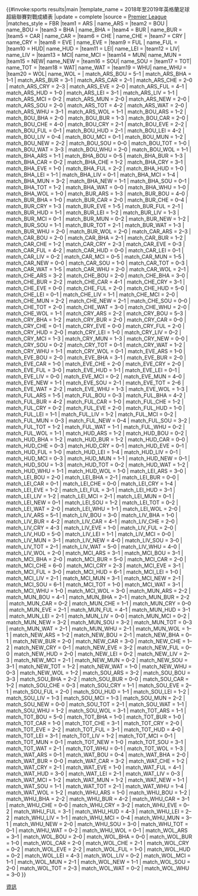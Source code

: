 {{#invoke:sports results|main
|template_name = 2018年至2019年英格蘭足球超級聯賽對戰成績表
|update = complete
|source = [https://www.premierleague.com/results?co=1&se=79&cl=-1 Premier League]
|matches_style = FBR
|team1 = ARS | name_ARS = {{Fc/ENG|ARS}}
|team2 = BOU | name_BOU = {{Fc/ENG|BOU}}
|team3 = BHA | name_BHA = {{Fc/ENG|BHA}}
|team4 = BUR | name_BUR = {{Fc/ENG|BUR}}
|team5 = CAR | name_CAR = {{Fc/ENG|CAR}}
|team6 = CHE | name_CHE = {{Fc/ENG|CHE}}
|team7 = CRY | name_CRY = {{Fc/ENG|CRY}}
|team8 = EVE | name_EVE = {{Fc/ENG|EVE}}
|team9 = FUL | name_FUL = {{Fc/ENG|FUL}}
|team10 = HUD| name_HUD = {{Fc/ENG|HUD}}
|team11 = LEI| name_LEI = {{Fc/ENG|LEI}}
|team12 = LIV| name_LIV = {{Fc/ENG|LIV}}
|team13 = MCI| name_MCI = {{Fc/ENG|MCI}}
|team14 = MUN| name_MUN = {{Fc/ENG|MUN}}
|team15 = NEW| name_NEW = {{Fc/ENG|NEW}}
|team16 = SOU| name_SOU = {{Fc/ENG|SOU}}
|team17 = TOT| name_TOT = {{Fc/ENG|TOT}}
|team18 = WAT| name_WAT = {{Fc/ENG|WAT}}
|team19 = WHU| name_WHU = {{Fc/ENG|WHU}}
|team20 = WOL| name_WOL = {{Fc/ENG|WOL}}
| match_ARS_BOU = 5–1
| match_ARS_BHA = 1–1
| match_ARS_BUR = 3–1
| match_ARS_CAR = 2–1
| match_ARS_CHE = 2–0
| match_ARS_CRY = 2–3
| match_ARS_EVE = 2–0
| match_ARS_FUL = 4–1
| match_ARS_HUD = 1–0
| match_ARS_LEI = 3–1
| match_ARS_LIV = 1–1
| match_ARS_MCI = 0–2
| match_ARS_MUN = 2–0
| match_ARS_NEW = 2–0
| match_ARS_SOU = 2–0
| match_ARS_TOT = 4–2
| match_ARS_WAT = 2–0
| match_ARS_WHU = 3–1
| match_ARS_WOL = 1–1
| match_BOU_ARS = 1–2
| match_BOU_BHA = 2–0
| match_BOU_BUR = 1–3
| match_BOU_CAR = 2–0
| match_BOU_CHE = 4–0
| match_BOU_CRY = 2–1
| match_BOU_EVE = 2–2
| match_BOU_FUL = 0–1
| match_BOU_HUD = 2–1
| match_BOU_LEI = 4–2
| match_BOU_LIV = 0–4
| match_BOU_MCI = 0–1
| match_BOU_MUN = 1–2
| match_BOU_NEW = 2–2
| match_BOU_SOU = 0–0
| match_BOU_TOT = 1–0
| match_BOU_WAT = 3–3
| match_BOU_WHU = 2–0
| match_BOU_WOL = 1–1
| match_BHA_ARS = 1–1
| match_BHA_BOU = 0–5
| match_BHA_BUR = 1–3
| match_BHA_CAR = 0–2
| match_BHA_CHE = 1–2
| match_BHA_CRY = 3–1
| match_BHA_EVE = 1–0
| match_BHA_FUL = 2–2
| match_BHA_HUD = 1–0
| match_BHA_LEI = 1–1
| match_BHA_LIV = 0–1
| match_BHA_MCI = 1–4
| match_BHA_MUN = 3–2
| match_BHA_NEW = 1–1
| match_BHA_SOU = 0–1
| match_BHA_TOT = 1–2
| match_BHA_WAT = 0–0
| match_BHA_WHU = 1–0
| match_BHA_WOL = 1–0
| match_BUR_ARS = 1–3
| match_BUR_BOU = 4–0
| match_BUR_BHA = 1–0
| match_BUR_CAR = 2–0
| match_BUR_CHE = 0–4
| match_BUR_CRY = 1–3
| match_BUR_EVE = 1–5
| match_BUR_FUL = 2–1
| match_BUR_HUD = 1–1
| match_BUR_LEI = 1–2
| match_BUR_LIV = 1–3
| match_BUR_MCI = 0–1
| match_BUR_MUN = 0–2
| match_BUR_NEW = 1–2
| match_BUR_SOU = 1–1
| match_BUR_TOT = 2–1
| match_BUR_WAT = 1–3
| match_BUR_WHU = 2–0
| match_BUR_WOL = 2–0
| match_CAR_ARS = 2–3
| match_CAR_BOU = 2–0
| match_CAR_BHA = 2–1
| match_CAR_BUR = 1–2
| match_CAR_CHE = 1–2
| match_CAR_CRY = 2–3
| match_CAR_EVE = 0–3
| match_CAR_FUL = 4–2
| match_CAR_HUD = 0–0
| match_CAR_LEI = 0–1
| match_CAR_LIV = 0–2
| match_CAR_MCI = 0–5
| match_CAR_MUN = 1–5
| match_CAR_NEW = 0–0
| match_CAR_SOU = 1–0
| match_CAR_TOT = 0–3
| match_CAR_WAT = 1–5
| match_CAR_WHU = 2–0
| match_CAR_WOL = 2–1
| match_CHE_ARS = 3–2
| match_CHE_BOU = 2–0
| match_CHE_BHA = 3–0
| match_CHE_BUR = 2–2
| match_CHE_CAR = 4–1
| match_CHE_CRY = 3–1
| match_CHE_EVE = 0–0
| match_CHE_FUL = 2–0
| match_CHE_HUD = 5–0
| match_CHE_LEI = 0–1
| match_CHE_LIV = 1–1
| match_CHE_MCI = 2–0
| match_CHE_MUN = 2–2
| match_CHE_NEW = 2–1
| match_CHE_SOU = 0–0
| match_CHE_TOT = 2–0
| match_CHE_WAT = 3–0
| match_CHE_WHU = 2–0
| match_CHE_WOL = 1–1
| match_CRY_ARS = 2–2
| match_CRY_BOU = 5–3
| match_CRY_BHA = 1–2
| match_CRY_BUR = 2–0
| match_CRY_CAR = 0–0
| match_CRY_CHE = 0–1
| match_CRY_EVE = 0–0
| match_CRY_FUL = 2–0
| match_CRY_HUD = 2–0
| match_CRY_LEI = 1–0
| match_CRY_LIV = 0–2
| match_CRY_MCI = 1–3
| match_CRY_MUN = 1–3
| match_CRY_NEW = 0–0
| match_CRY_SOU = 0–2
| match_CRY_TOT = 0–1
| match_CRY_WAT = 1–2
| match_CRY_WHU = 1–1
| match_CRY_WOL = 0–1
| match_EVE_ARS = 1–0
| match_EVE_BOU = 2–0
| match_EVE_BHA = 3–1
| match_EVE_BUR = 2–0
| match_EVE_CAR = 1–0
| match_EVE_CHE = 2–0
| match_EVE_CRY = 2–0
| match_EVE_FUL = 3–0
| match_EVE_HUD = 1–1
| match_EVE_LEI = 0–1
| match_EVE_LIV = 0–0
| match_EVE_MCI = 0–2
| match_EVE_MUN = 4–0
| match_EVE_NEW = 1–1
| match_EVE_SOU = 2–1
| match_EVE_TOT = 2–6
| match_EVE_WAT = 2–2
| match_EVE_WHU = 1–3
| match_EVE_WOL = 1–3
| match_FUL_ARS = 1–5
| match_FUL_BOU = 0–3
| match_FUL_BHA = 4–2
| match_FUL_BUR = 4–2
| match_FUL_CAR = 1–0
| match_FUL_CHE = 1–2
| match_FUL_CRY = 0–2
| match_FUL_EVE = 2–0
| match_FUL_HUD = 1–0
| match_FUL_LEI = 1–1
| match_FUL_LIV = 1–2
| match_FUL_MCI = 0–2
| match_FUL_MUN = 0–3
| match_FUL_NEW = 0–4
| match_FUL_SOU = 3–2
| match_FUL_TOT = 1–2
| match_FUL_WAT = 1–1
| match_FUL_WHU = 0–2
| match_FUL_WOL = 1–1
| match_HUD_ARS = 1–2
| match_HUD_BOU = 0–2
| match_HUD_BHA = 1–2
| match_HUD_BUR = 1–2
| match_HUD_CAR = 0–0
| match_HUD_CHE = 0–3
| match_HUD_CRY = 0–1
| match_HUD_EVE = 0–1
| match_HUD_FUL = 1–0
| match_HUD_LEI = 1–4
| match_HUD_LIV = 0–1
| match_HUD_MCI = 0–3
| match_HUD_MUN = 1–1
| match_HUD_NEW = 0–1
| match_HUD_SOU = 1–3
| match_HUD_TOT = 0–2
| match_HUD_WAT = 1–2
| match_HUD_WHU = 1–1
| match_HUD_WOL = 1–0
| match_LEI_ARS = 3–0
| match_LEI_BOU = 2–0
| match_LEI_BHA = 2–1
| match_LEI_BUR = 0–0
| match_LEI_CAR = 0–1
| match_LEI_CHE = 0–0
| match_LEI_CRY = 1–4
| match_LEI_EVE = 1–2
| match_LEI_FUL = 3–1
| match_LEI_HUD = 3–1
| match_LEI_LIV = 1–2
| match_LEI_MCI = 2–1
| match_LEI_MUN = 0–1
| match_LEI_NEW = 0–1
| match_LEI_SOU = 1–2
| match_LEI_TOT = 0–2
| match_LEI_WAT = 2–0
| match_LEI_WHU = 1–1
| match_LEI_WOL = 2–0
| match_LIV_ARS = 5–1
| match_LIV_BOU = 3–0
| match_LIV_BHA = 1–0
| match_LIV_BUR = 4–2
| match_LIV_CAR = 4–1
| match_LIV_CHE = 2–0
| match_LIV_CRY = 4–3
| match_LIV_EVE = 1–0
| match_LIV_FUL = 2–0
| match_LIV_HUD = 5–0
| match_LIV_LEI = 1–1
| match_LIV_MCI = 0–0
| match_LIV_MUN = 3–1
| match_LIV_NEW = 4–0
| match_LIV_SOU = 3–0
| match_LIV_TOT = 2–1
| match_LIV_WAT = 5–0
| match_LIV_WHU = 4–0
| match_LIV_WOL = 2–0
| match_MCI_ARS = 3–1
| match_MCI_BOU = 3–1
| match_MCI_BHA = 2–0
| match_MCI_BUR = 5–0
| match_MCI_CAR = 2–0
| match_MCI_CHE = 6–0
| match_MCI_CRY = 2–3
| match_MCI_EVE = 3–1
| match_MCI_FUL = 3–0
| match_MCI_HUD = 6–1
| match_MCI_LEI = 1–0
| match_MCI_LIV = 2–1
| match_MCI_MUN = 3–1
| match_MCI_NEW = 2–1
| match_MCI_SOU = 6–1
| match_MCI_TOT = 1–0
| match_MCI_WAT = 3–1
| match_MCI_WHU = 1–0
| match_MCI_WOL = 3–0
| match_MUN_ARS = 2–2
| match_MUN_BOU = 4–1
| match_MUN_BHA = 2–1
| match_MUN_BUR = 2–2
| match_MUN_CAR = 0–2
| match_MUN_CHE = 1–1
| match_MUN_CRY = 0–0
| match_MUN_EVE = 2–1
| match_MUN_FUL = 4–1
| match_MUN_HUD = 3–1
| match_MUN_LEI = 2–1
| match_MUN_LIV = 0–0
| match_MUN_MCI = 0–2
| match_MUN_NEW = 3–2
| match_MUN_SOU = 3–2
| match_MUN_TOT = 0–3
| match_MUN_WAT = 2–1
| match_MUN_WHU = 2–1
| match_MUN_WOL = 1–1
| match_NEW_ARS = 1–2
| match_NEW_BOU = 2–1
| match_NEW_BHA = 0–1
| match_NEW_BUR = 2–0
| match_NEW_CAR = 3–0
| match_NEW_CHE = 1–2
| match_NEW_CRY = 0–1
| match_NEW_EVE = 3–2
| match_NEW_FUL = 0–0
| match_NEW_HUD = 2–0
| match_NEW_LEI = 0–2
| match_NEW_LIV = 2–3
| match_NEW_MCI = 2–1
| match_NEW_MUN = 0–2
| match_NEW_SOU = 3–1
| match_NEW_TOT = 1–2
| match_NEW_WAT = 1–0
| match_NEW_WHU = 0–3
| match_NEW_WOL = 1–2
| match_SOU_ARS = 3–2
| match_SOU_BOU = 3–3
| match_SOU_BHA = 2–2
| match_SOU_BUR = 0–0
| match_SOU_CAR = 1–2
| match_SOU_CHE = 0–3
| match_SOU_CRY = 1–1
| match_SOU_EVE = 2–1
| match_SOU_FUL = 2–0
| match_SOU_HUD = 1–1
| match_SOU_LEI = 1–2
| match_SOU_LIV = 1–3
| match_SOU_MCI = 1–3
| match_SOU_MUN = 2–2
| match_SOU_NEW = 0–0
| match_SOU_TOT = 2–1
| match_SOU_WAT = 1–1
| match_SOU_WHU = 1–2
| match_SOU_WOL = 3–1
| match_TOT_ARS = 1–1
| match_TOT_BOU = 5–0
| match_TOT_BHA = 1–0
| match_TOT_BUR = 1–0
| match_TOT_CAR = 1–0
| match_TOT_CHE = 3–1
| match_TOT_CRY = 2–0
| match_TOT_EVE = 2–2
| match_TOT_FUL = 3–1
| match_TOT_HUD = 4–0
| match_TOT_LEI = 3–1
| match_TOT_LIV = 1–2
| match_TOT_MCI = 0–1
| match_TOT_MUN = 0–1
| match_TOT_NEW = 1–0
| match_TOT_SOU = 3–1
| match_TOT_WAT = 2–1
| match_TOT_WHU = 0–1
| match_TOT_WOL = 1–3
| match_WAT_ARS = 0–1
| match_WAT_BOU = 0–4
| match_WAT_BHA = 2–0
| match_WAT_BUR = 0–0
| match_WAT_CAR = 3–2
| match_WAT_CHE = 1–2
| match_WAT_CRY = 2–1
| match_WAT_EVE = 1–0
| match_WAT_FUL = 4–1
| match_WAT_HUD = 3–0
| match_WAT_LEI = 2–1
| match_WAT_LIV = 0–3
| match_WAT_MCI = 1–2
| match_WAT_MUN = 1–2
| match_WAT_NEW = 1–1
| match_WAT_SOU = 1–1
| match_WAT_TOT = 2–1
| match_WAT_WHU = 1–4
| match_WAT_WOL = 1–2
| match_WHU_ARS = 1–0
| match_WHU_BOU = 1–2
| match_WHU_BHA = 2–2
| match_WHU_BUR = 4–2
| match_WHU_CAR = 3–1
| match_WHU_CHE = 0–0
| match_WHU_CRY = 3–2
| match_WHU_EVE = 0–2
| match_WHU_FUL = 3–1
| match_WHU_HUD = 4–3
| match_WHU_LEI = 2–2
| match_WHU_LIV = 1–1
| match_WHU_MCI = 0–4
| match_WHU_MUN = 3–1
| match_WHU_NEW = 2–0
| match_WHU_SOU = 3–0
| match_WHU_TOT = 0–1
| match_WHU_WAT = 0–2
| match_WHU_WOL = 0–1
| match_WOL_ARS = 3–1
| match_WOL_BOU = 2–0
| match_WOL_BHA = 0–0
| match_WOL_BUR = 1–0
| match_WOL_CAR = 2–0
| match_WOL_CHE = 2–1
| match_WOL_CRY = 0–2
| match_WOL_EVE = 2–2
| match_WOL_FUL = 1–0
| match_WOL_HUD = 0–2
| match_WOL_LEI = 4–3
| match_WOL_LIV = 0–2
| match_WOL_MCI = 1–1
| match_WOL_MUN = 2–1
| match_WOL_NEW = 1–1
| match_WOL_SOU = 2–0
| match_WOL_TOT = 2–3
| match_WOL_WAT = 0–2
| match_WOL_WHU = 3–0
}}<noinclude>
[[Category:英格蘭足球超級聯賽模板|資訊]]
</noinclude>